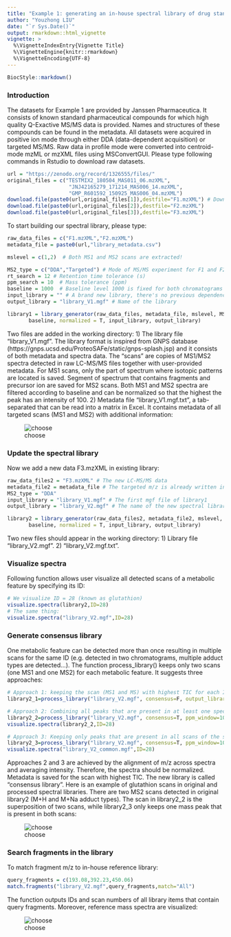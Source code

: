 ```yaml
---
title: "Example 1: generating an in-house spectral library of drug standards"
author: "Youzhong LIU"
date: "`r Sys.Date()`"
output: rmarkdown::html_vignette
vignette: >
  %\VignetteIndexEntry{Vignette Title}
  %\VignetteEngine{knitr::rmarkdown}
  %\VignetteEncoding{UTF-8}
---
```


```r
BiocStyle::markdown() 
```

### Introduction

The datasets for Example 1 are provided by Janssen Pharmaceutica. It consists of known standard pharmaceutical compounds for which high quality Q-Exactive MS/MS data is provided. Names and structures of these compounds can be found in the metadata. All datasets were acquired in positive ion mode through either DDA (data-dependent acquisition) or targeted MS/MS. Raw data in profile mode were converted into centroid-mode mzML or mzXML files using MSConvertGUI. Please type following commands in Rstudio to download raw datasets.

```R
url = "https://zenodo.org/record/1326555/files/"
original_files = c("TESTMIX2_180504_MAS011_06.mzXML",
                    "JNJ42165279_171214_MAS006_14.mzXML",
                    "GMP_R601592_150925_MAS006_04.mzXML")
download.file(paste0(url,original_files[1]),destfile="F1.mzXML") # Download and rename the files
download.file(paste0(url,original_files[2]),destfile="F2.mzXML")
download.file(paste0(url,original_files[3]),destfile="F3.mzXML")
```
To start building our spectral library, please type:

```R
raw_data_files = c("F1.mzXML","F2.mzXML")
metadata_file = paste0(url,"library_metadata.csv")

mslevel = c(1,2)  # Both MS1 and MS2 scans are extracted! 

MS2_type = c("DDA","Targeted") # Mode of MS/MS experiment for F1 and F2 respectively
rt_search = 12 # Retention time tolerance (s)
ppm_search = 10  # Mass tolerance (ppm)
baseline = 1000  # Baseline level 1000 is fixed for both chromatograms
input_library = "" # A brand new library, there's no previous dependency
output_library = "library_V1.mgf" # Name of the library

library1 = library_generator(raw_data_files, metadata_file, mslevel, MS2_type, rt_search, ppm_search,
       baseline, normalized = T, input_library, output_library)
```

Two files are added in the working directory: 1) The library file "library_V1.mgf". The library format is inspired from GNPS database (https://gnps.ucsd.edu/ProteoSAFe/static/gnps-splash.jsp) and it consists of both metadata and spectra data. The "scans" are copies of MS1/MS2 spectra detected in raw LC-MS/MS files together with user-provided metadata. For MS1 scans, only the part of spectrum where isotopic patterns are located is saved. Segment of spectrum that contains fragments and precursor ion are saved for MS2 scans. Both MS1 and MS2 spectra are filtered according to baseline and can be normalized so that the highest the peak has an intensity of 100. 2) Metadata file "library_V1.mgf.txt", a tab-separated that can be read into a matrix in Excel. It contains metadata of all targeted scans (MS1 and MS2) with additional information:  

![choose](library.png)

### Update the spectral library

Now we add a new data F3.mzXML in existing library:

```R
raw_data_files2 = "F3.mzXML" # The new LC-MS/MS data
metadata_file2 = metadata_file # The targeted m/z is already written in input metadata
MS2_type = "DDA" 
input_library = "library_V1.mgf" # The first mgf file of library1
output_library = "library_V2.mgf" # The name of the new spectral library

library2 = library_generator(raw_data_files2, metadata_file2, mslevel, MS2_type, rt_search, ppm_search,
       baseline, normalized = T, input_library, output_library)
```

Two new files should appear in the working directory: 1) Library file "library_V2.mgf". 2) "library_V2.mgf.txt".

### Visualize spectra

Following function allows user visualize all detected scans of a metabolic feature by specifying its ID: 

```R
# We visualize ID = 28 (known as glutathion)
visualize.spectra(library2,ID=28)
# The same thing:
visualize.spectra("library_V2.mgf",ID=28)
```
### Generate consensus library

One metabolic feature can be detected more than once resulting in multiple scans for the same ID (e.g. detected in two chromatograms, multiple adduct types are detected...). The function process_library() keeps only two scans (one MS1 and one MS2) for each metabolic feature. It suggests three approaches:  

```R
# Approach 1: keeping the scan (MS1 and MS) with highest TIC for each ID:
library2_1=process_library("library_V2.mgf", consensus=F, output_library="library_V2_0.mgf")

# Approach 2: Combining all peaks that are present in at least one spectrum of the same ID. 
library2_2=process_library("library_V2.mgf", consensus=T, ppm_window=10, output_library="library_V2_consensus.mgf")
visualize.spectra(library2_2,ID=28)

# Approach 3: Keeping only peaks that are present in all scans of the same ID.
library2_3=process_library("library_V2.mgf", consensus=T, ppm_window=10, strict=T, output_library="library_V2_common.mgf")
visualize.spectra("library_V2_common.mgf",ID=28)
```
Approaches 2 and 3 are achieved by the alignment of m/z across spectra and averaging intensity. Therefore, the spectra should be normalized. Metadata is saved for the scan with highest TIC. The new library is called "consensus library". Here is an example of glutathion scans in original and processed spectral libraries. There are two MS2 scans detected in original library2 (M+H and M+Na adduct types). The scan in library2_2 is the superposition of two scans, while library2_3 only keeps one mass peak that is present in both scans:

![choose](common1.png)

### Search fragments in the library

To match fragment m/z to in-house reference library:

```R
query_fragments = c(193.08,392.23,450.06)
match.fragments("library_V2.mgf",query_fragments,match="All")
```

The function outputs IDs and scan numbers of all library items that contain query fragments. Moreover, reference mass spectra are visualized:

![choose](search.png)


